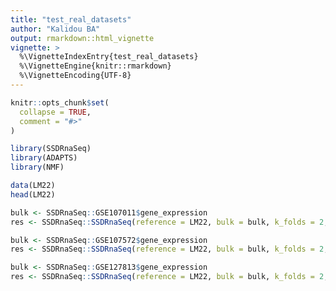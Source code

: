 ```yaml
---
title: "test_real_datasets"
author: "Kalidou BA"
output: rmarkdown::html_vignette
vignette: >
  %\VignetteIndexEntry{test_real_datasets}
  %\VignetteEngine{knitr::rmarkdown}
  %\VignetteEncoding{UTF-8}
---
```


```r
knitr::opts_chunk$set(
  collapse = TRUE,
  comment = "#>"
)
```


```r
library(SSDRnaSeq)
library(ADAPTS)
library(NMF)
```


```r
data(LM22)
head(LM22)
```


```r
bulk <- SSDRnaSeq::GSE107011$gene_expression
res <- SSDRnaSeq::SSDRnaSeq(reference = LM22, bulk = bulk, k_folds = 2, nIteration = 2,  methodDeconv = "DCQ")
```
 
 
 
```r
bulk <- SSDRnaSeq::GSE107572$gene_expression
res <- SSDRnaSeq::SSDRnaSeq(reference = LM22, bulk = bulk, k_folds = 2, nIteration = 2,  methodDeconv = "DCQ")
```


```r
bulk <- SSDRnaSeq::GSE127813$gene_expression
res <- SSDRnaSeq::SSDRnaSeq(reference = LM22, bulk = bulk, k_folds = 2, nIteration = 2,  methodDeconv = "DCQ")
```

